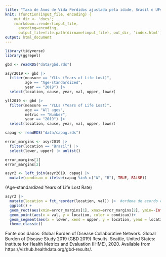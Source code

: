 ```yaml
---
title: "Taxa de Anos de Vida Perdidos ajustada pela idade, Brasil e UFs, 2019"
knit: (function(input_file, encoding) {
    out_dir <- 'docs';
    rmarkdown::render(input_file,
      encoding=encoding,
      output_file=file.path(dirname(input_file), out_dir, 'index.html'))})
output: html_document
---
```


```r
library(tidyverse)
library(ggrepel)
```

```r
gbd <- readRDS("data/gbd.rds")

asyr2019 <- gbd |> 
  filter(measure == "YLLs (Years of Life Lost)",
         age == "Age-standardized",
         year == "2019") |> 
  select(location, cause, year, val, upper, lower)

yll2019 <- gbd |> 
  filter(measure == "YLLs (Years of Life Lost)",
         age == "All ages",
         metric == "Number",
         year == "2019") |> 
  select(location, cause, year, val, upper, lower)

capag <- readRDS("data/capag.rds")
```

```r
error_margins <- asyr2019 |>
  filter(location == "Brazil") |> 
  select(lower, upper) |> unlist()

error_margins[1]
error_margins[2]

asyr2 <- left_join(asyr2019, capag) |> 
  mutate(condicao = ifelse(capag %in% c("A", "B"), TRUE, FALSE))
```


(Age-standardized Years of Life Lost Rate)


```r
asyr2 |>
  mutate(location = fct_reorder(location, val)) |>  #ordena de acordo com a média
  ggplot() +
  geom_rect(aes(xmin=error_margins[1], xmax=error_margins[2], ymin=-Inf, ymax=+Inf), fill='lightgrey', alpha = 0.005)+
  geom_point(aes(x = val, y = location, color = condicao))+
  geom_segment(aes(x = lower, xend = upper, y = location, yend = location), linewidth = 0.1)+
  theme_classic()
```


Fonte dos dados:
Global Burden of Disease Collaborative Network.
Global Burden of Disease Study 2019 (GBD 2019) Results.
Seattle, United States: Institute for Health Metrics and Evaluation (IHME), 2020.
Available from https://vizhub.healthdata.org/gbd-results/.
